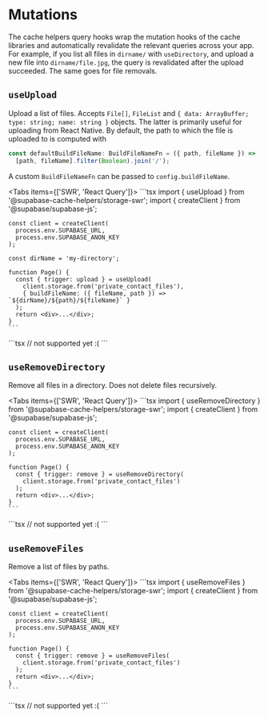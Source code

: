 
# Mutations

The cache helpers query hooks wrap the mutation hooks of the cache libraries and automatically revalidate the relevant queries across your app. For example, if you list all files in `dirname/` with `useDirectory`, and upload a new file into `dirname/file.jpg`, the query is revalidated after the upload succeeded. The same goes for file removals.


## `useUpload`

Upload a list of files. Accepts `File[]`,  `FileList` and `{ data: ArrayBuffer; type: string; name: string }` objects. The latter is primarily useful for uploading from React Native. By default, the path to which the file is uploaded to is computed with

```ts
const defaultBuildFileName: BuildFileNameFn = ({ path, fileName }) =>
  [path, fileName].filter(Boolean).join('/');
```

A custom `BuildFileNameFn` can be passed to `config.buildFileName`.

<Tabs items={['SWR', 'React Query']}>
  <Tab>
    ```tsx
    import { useUpload } from '@supabase-cache-helpers/storage-swr';
    import { createClient } from '@supabase/supabase-js';

    const client = createClient(
      process.env.SUPABASE_URL,
      process.env.SUPABASE_ANON_KEY
    );

    const dirName = 'my-directory';

    function Page() {
      const { trigger: upload } = useUpload(
        client.storage.from('private_contact_files'),
        { buildFileName: ({ fileName, path }) => `${dirName}/${path}/${fileName}` }
      );
      return <div>...</div>;
    }
    ```
  </Tab>
  <Tab>
    ```tsx
    // not supported yet :(
    ```
  </Tab>
</Tabs>



## `useRemoveDirectory`

Remove all files in a directory. Does not delete files recursively.

<Tabs items={['SWR', 'React Query']}>
  <Tab>
    ```tsx
    import { useRemoveDirectory } from '@supabase-cache-helpers/storage-swr';
    import { createClient } from '@supabase/supabase-js';

    const client = createClient(
      process.env.SUPABASE_URL,
      process.env.SUPABASE_ANON_KEY
    );

    function Page() {
      const { trigger: remove } = useRemoveDirectory(
        client.storage.from('private_contact_files')
      );
      return <div>...</div>;
    }
    ```
  </Tab>
  <Tab>
    ```tsx
    // not supported yet :(
    ```
  </Tab>
</Tabs>


## `useRemoveFiles`

Remove a list of files by paths.

<Tabs items={['SWR', 'React Query']}>
  <Tab>
    ```tsx
    import { useRemoveFiles } from '@supabase-cache-helpers/storage-swr';
    import { createClient } from '@supabase/supabase-js';

    const client = createClient(
      process.env.SUPABASE_URL,
      process.env.SUPABASE_ANON_KEY
    );

    function Page() {
      const { trigger: remove } = useRemoveFiles(
        client.storage.from('private_contact_files')
      );
      return <div>...</div>;
    }
    ```
  </Tab>
  <Tab>
    ```tsx
    // not supported yet :(
    ```
  </Tab>
</Tabs>


